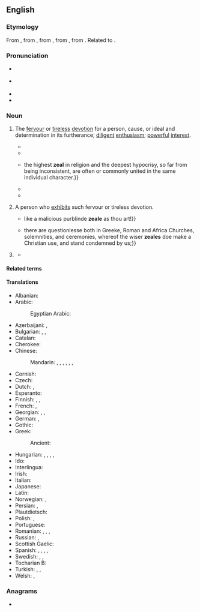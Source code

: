 ==English==

===Etymology===
From {{inh|en|enm|zele}}, from {{der|en|fro|zel}}, from {{der|en|LL.|zēlus}}, from {{der|en|grc|ζῆλος||zeal, jealousy}}, from {{inh|en|ine-pro|*yeh₂-|t=to search}}. Related to {{m|en|jealous}}.

===Pronunciation===
* {{a|UK}} {{IPA|en|/ziːl/}}
* {{a|US}} {{IPA|en|/zil/}}
* {{audio|en|en-us-zeal.ogg|Audio (US)}}
* {{rhymes|en|iːl|s=1}}

===Noun===
{{en-noun|~}}

# The [[fervour]] or [[tireless]] [[devotion]] for a person, cause, or ideal and determination in its furtherance; [[diligent]] [[enthusiasm]]; [[powerful]] [[interest]].
#: {{ux|en|She extols the virtues of veganism with missionary '''zeal'''.}}
#: {{syn|en|ardour|eagerness|enthusiasm|intensity|passion}}
#: {{ant|en|apathy}}
#* {{RQ:KJV|Romans|10|2|url=https://www.biblegateway.com/passage/?search=Romans+10&version=KJV|passage=I bear them record that they have a '''zeal''' of God, but not according to knowledge.}}
#* {{RQ:Dryden Hind and Panther|part=3|page=96|url=http://name.umdl.umich.edu/A36627.0001.001|passage='''Zeal''', the blind conductor of the will}}
#* {{quote-book|en|1779|{{w|David Hume}}|{{w|Dialogues Concerning Natural Religion}}|part=12|page=143-144|url=http://name.umdl.umich.edu/004895521.0001.000|passage={{...}} the highest '''zeal'''  in religion and the deepest hypocrisy, so far from being inconsistent, are often or commonly united in the same individual character.}}
#* {{RQ:Austen Emma|volume=1|chapter=14|page=250|url=https://archive.org/details/emmanovelinthree131aust/page/n257|passage=[He] would begin admiring her drawings with so much '''zeal''' and so little knowledge as seemed terribly like a would-be lover,}}
#* {{quote-book|en|1962|{{w|Rachel Carson}}|{{w|Silent Spring}}|location=Boston|publisher=Houghton Mifflin|chapter=15|page=248|url=https://www.fadedpage.com/books/20151002/html.php|passage=The stockman’s '''zeal''' for eliminating the coyote has resulted in plagues of field mice, which the coyote formerly controlled.}}
# {{lb|en|obsolete}} A person who [[exhibit]]s such fervour or tireless devotion.
#: {{syn|en|zealot}}
#* {{quote-book|en|1614|{{w|Ben Jonson}}|{{w|Bartholomew Fair (play)|Bartholomew Fair}}|location=London|publisher=Robert Allot|act=v|scene=5|page=85|url=http://name.umdl.umich.edu/A04633.0001.001|passage={{...}} like a malicious purblinde '''zeale''' as thou art!}}
#* {{quote-book|en|1642|{{w|Thomas Browne}}|{{w|Religio Medici}}|location=London|publisher=Andrew Crooke|page=5|url=http://name.umdl.umich.edu/A29868.0001.001|passage={{...}} there are questionlesse both in Greeke, Roman and Africa Churches, solemnities, and ceremonies, whereof the wiser '''zeales''' doe make a Christian use, and stand condemned by us;}}
# {{n-g|The [[collective noun]] for a group of [[zebra]]s.}}
#: {{syn|en|dazzle|herd}}
#* {{quote-book|en|title=Zeal of Zebras: Animal Groups on an African Safari|author=Alex Kuskowski|year=2012|page=8|ISBN=1614802807|passage=A '''zeal''' of zebras confuses predators. Each zebra has a different set of stripes.}}

====Related terms====
{{der3|en
|jealous
|jealousy
|zealot
|zealotic
|zealotical
|zealotry
|zealous
|zealously
|zealousness
}}

====Translations====
{{trans-top|fervor or devotion}}
* Albanian: {{t+|sq|cenë}}
* Arabic: {{t|ar|حماس}}
*: Egyptian Arabic: {{t|arz|جهد|m|tr=guhd}}
* Azerbaijani: {{t|az|şövq}}, {{t|az|canfəşanlıq}}
* Bulgarian: {{t+|bg|усърдие|n}}, {{t+|bg|старание|n}}, {{t+|bg|стремеж|m}}
* Catalan: {{t+|ca|zel|m}}
* Cherokee: {{t|chr|ᎤᏚᎩᎬᏗ|sc=Cher}}
* Chinese:
*: Mandarin: {{t+|cmn|熱心|sc=Hani}}, {{t+|cmn|热心|tr=rèxīn|sc=Hani}}, {{t+|cmn|熱情|sc=Hani}}, {{t+|cmn|热情|tr=rèqíng|sc=Hani}}, {{t+|cmn|激情|tr=jīqíng|sc=Hani}}, {{t+|cmn|熱忱|sc=Hani}}, {{t+|cmn|热忱|tr=rèchén|sc=Hani}}
* Cornish: {{t|kw|diwysykter|m}}
* Czech: {{t|cs|horlivost|f}}
* Dutch: {{t+|nl|ijver|m}}, {{t+|nl|geestdrift|m}}
* Esperanto: {{t+|eo|fervoro}}
* Finnish: {{t+|fi|into}}, {{t+|fi|intohimo}}, {{t+|fi|kiihko}}
* French: {{t+|fr|zèle|m}}, {{t+|fr|assiduité|f}}
* Georgian: {{t|ka|გულმოდგინება}}, {{t|ka|სიბეჯითე}}, {{t|ka|თავგამოდება}}
* German: {{t+|de|Eifer|m}}, {{t+|de|Begeisterung|f}}
* Gothic: {{t|got|𐌰𐌻𐌾𐌰𐌽|n}}
* Greek:
*: Ancient: {{t|grc|προθυμία|f}}
{{trans-mid}}
* Hungarian: {{t+|hu|buzgóság}}, {{t+|hu|buzgalom}}, {{t+|hu|lelkesedés}}, {{t+|hu|hév}}, {{t|hu|hevület}}
* Ido: {{t+|io|zelo}}
* Interlingua: {{t+|ia|zelo}}
* Irish: {{t|ga|díograis|f}}
* Italian: {{t+|it|zelo|m}}
* Japanese: {{t+|ja|熱情|tr=netsujō}}
* Latin: {{t+|la|studium|n}}
* Norwegian: {{t+|no|engasjement|n}}, {{t|no|iver|m}}
* Persian: {{t+|fa|غیرت|tr=ğeyrat}}, {{t+|fa|تعصب|tr=ta'assob}}
* Plautdietsch: {{t|pdt|Iewa|m}}
* Polish: {{t+|pl|zapał|m-in}}, {{t+|pl|gorliwość|f}}
* Portuguese: {{t+|pt|zelo|m}}
* Romanian: {{t+|ro|zel|n}}, {{t+|ro|ardoare|f}}, {{t+|ro|râvnă|f}}, {{t+|ro|sârguință|f}}
* Russian: {{t+|ru|рве́ние|n}}, {{t+|ru|усе́рдие|n}}
* Scottish Gaelic: {{t|gd|eud|m}}
* Spanish: {{t+|es|ahínco|m}}, {{t+|es|fervor|m}}, {{t+|es|celo|m}}, {{t+|es|entusiasmo|m}}, {{t+|es|denuedo|m}}
* Swedish: {{t+|sv|iver}}, {{t+|sv|nit|c}}, {{t|sv|nitälskan|c}}
* Tocharian B: {{t|txb|spelkke}}
* Turkish: {{t+|tr|hırs}}, {{t+|tr|şevk}}, {{t+|tr|heves}}
* Welsh: {{t|cy|sêl|f}}, {{t|cy|selogrwydd|m}}
{{trans-bottom}}

===Anagrams===
* {{anagrams|en|a=aelz|Elza|Zale|laze|zale}}

{{c|en|Collectives|Emotions}}